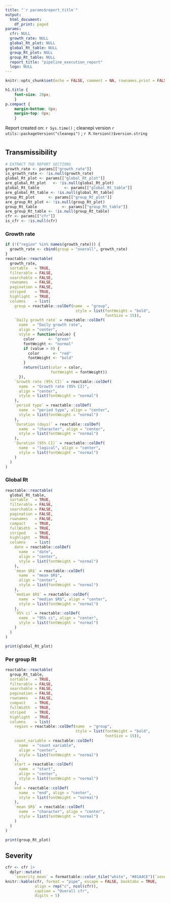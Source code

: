 ```yaml
---
title: "`r params$report_title`"
output: 
  html_document:
    df_print: paged
params:
  cfr: NULL
  growth_rate: NULL
  global_Rt_plot: NULL
  global_Rt_table: NULL
  group_Rt_plot: NULL
  group_Rt_table: NULL
  report_title: "pipeline_execution_report"
  logo: NULL
---
```



```r
knitr::opts_chunk$set(echo = FALSE, comment = NA, rownames.print = FALSE)
```

```css
h1.title {
	font-size: 28px;
	}
p.compact {
	margin-bottom: 0px;
	margin-top: 0px;
	}
```

<script>
   $(document).ready(function() {
     $head = $('#header');
     $head.prepend('<img src="`r params$logo`" style="float: right; width: 100px;"/>')
   });
</script>

<p class="compact">
    Report created on: `r Sys.time()` ; cleanepi version `r utils::packageVersion("cleanepi")` ; `r R.Version()$version.string`
</p>

# {.tabset .tabset-pills}

## Transmissibility {.tabset}


```r
# EXTRACT THE REPORT SECTIONS
growth_rate <- params[["growth_rate"]]
is_growth_rate <- !is.null(growth_rate)
global_Rt_plot <- params[["global_Rt_plot"]]
are_global_Rt_plot   <- !is.null(global_Rt_plot)
global_Rt_table           <- params[["global_Rt_table"]]
are_global_Rt_table <- !is.null(global_Rt_table)
group_Rt_plot      <- params[["group_Rt_plot"]]
are_group_Rt_plot <- !is.null(group_Rt_plot)
group_Rt_table           <- params[["group_Rt_table"]]
are_group_Rt_table <- !is.null(group_Rt_table)
cfr <- params[["cfr"]]
is_cfr <- !is.null(cfr)
```

### Growth rate

```r
if (!("region" %in% names(growth_rate))) {
  growth_rate <- cbind(group = "overall", growth_rate)
}
reactable::reactable(
  growth_rate,
  sortable   = TRUE,
  filterable = FALSE,
  searchable = FALSE,
  rownames   = FALSE,
  pagination = FALSE,
  striped    = TRUE,
  highlight  = TRUE,
  columns    = list(
    group = reactable::colDef(name  = "group",
                               style = list(fontWeight = "bold",
                                            fontSize = 15)),
    `Daily growth rate` = reactable::colDef(
      name  = "Daily growth rate",
      align = "center",
      style = function(value) {
        color      <- "green"
        fontWeight <- "normal"
        if (value > 0) {
          color      <- "red"
          fontWeight <- "bold"
        }
        return(list(color = color,
                    fontWeight = fontWeight))
      }),
    `Growth rate (95% CI)` = reactable::colDef(
      name  = "Growth rate (95% CI)",
      align = "center",
      style = list(fontWeight = "normal")
    ),
    `period type` = reactable::colDef(
      name  = "period type", align = "center",
      style = list(fontWeight = "normal")
    ),
    `Duration (days)` = reactable::colDef(
      name  = "character", align = "center",
      style = list(fontWeight = "normal")
    ),
    `Duration (95% CI)` = reactable::colDef(
      name  = "logical", align = "center",
      style = list(fontWeight = "normal")
    )
  )
)
```


### Global Rt

```r
reactable::reactable(
  global_Rt_table,
  sortable   = TRUE,
  filterable = FALSE,
  searchable = FALSE,
  pagination = FALSE,
  rownames   = FALSE,
  compact    = TRUE,
  fullWidth  = TRUE,
  striped    = TRUE,
  highlight  = TRUE,
  columns    = list(
    date = reactable::colDef(
      name  = "date",
      align = "center",
      style = list(fontWeight = "normal")
    ),
    `mean $R$` = reactable::colDef(
      name  = "mean $R$",
      align = "center",
      style = list(fontWeight = "normal")
    ),
    `median $R$` = reactable::colDef(
      name  = "median $R$", align = "center",
      style = list(fontWeight = "normal")
    ),
    `95% ci` = reactable::colDef(
      name  = "95% ci", align = "center",
      style = list(fontWeight = "normal")
    )
  )
)

print(global_Rt_plot)
```

### Per group Rt

```r
reactable::reactable(
  group_Rt_table,
  sortable   = TRUE,
  filterable = FALSE,
  searchable = FALSE,
  pagination = FALSE,
  rownames   = FALSE,
  compact    = TRUE,
  fullWidth  = TRUE,
  striped    = TRUE,
  highlight  = TRUE,
  columns    = list(
    region = reactable::colDef(name  = "group",
                               style = list(fontWeight = "bold",
                                            fontSize = 15)),
    count_variable = reactable::colDef(
      name  = "count variable",
      align = "center",
      style = list(fontWeight = "normal")
    ),
    start = reactable::colDef(
      name  = "start",
      align = "center",
      style = list(fontWeight = "normal")
    ),
    end = reactable::colDef(
      name  = "end", align = "center",
      style = list(fontWeight = "normal")
    ),
    `mean $R$` = reactable::colDef(
      name  = "character", align = "center",
      style = list(fontWeight = "normal")
    )
  )
)

print(group_Rt_plot)
```

## Severity {.tabset}

```r
cfr <- cfr |>
  dplyr::mutate(
    `severity_mean` = formattable::color_tile("white", "#81A4CE")(`severity_mean`))
knitr::kable(cfr, format = "pipe", escape = FALSE, booktabs = TRUE,
             align = rep("c", ncol(cfr)),
             caption = "Overall cfr",
             digits = 5)
```


